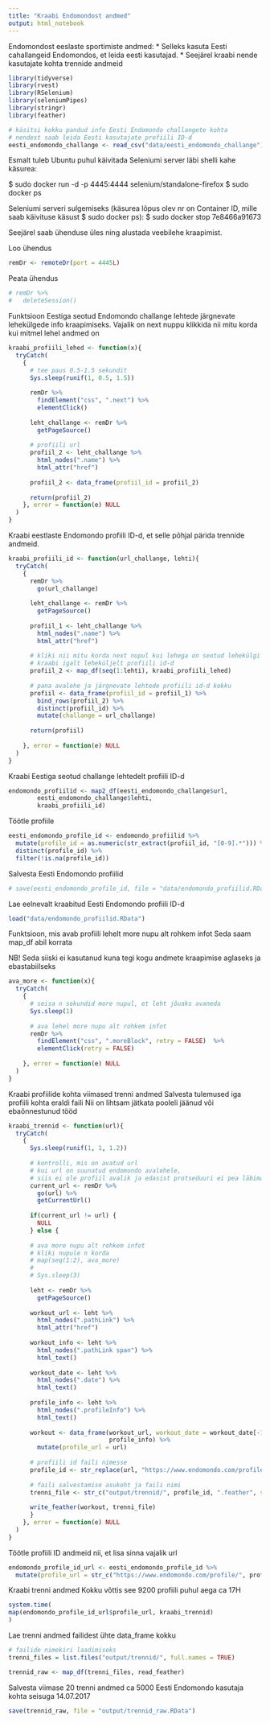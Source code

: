```yaml
---
title: "Kraabi Endomondost andmed"
output: html_notebook
---
```


Endomondost eeslaste sportimiste andmed:
  * Selleks kasuta Eesti cahallangeid Endomondos, et leida eesti kasutajad.
  * Seejärel kraabi nende kasutajate kohta trennide andmeid

```r
library(tidyverse)
library(rvest)
library(RSelenium)
library(seleniumPipes)
library(stringr)
library(feather)

# käsitsi kokku pandud info Eesti Endomondo challangete kohta
# nendest saab leida Eesti kasutajate profiili ID-d
eesti_endomondo_challange <- read_csv("data/eesti_endomondo_challange")
```

Esmalt tuleb Ubuntu puhul käivitada Seleniumi server läbi shelli kahe käsurea:

$ sudo docker run -d -p 4445:4444 selenium/standalone-firefox
$ sudo docker ps

Seleniumi serveri sulgemiseks (käsurea lõpus olev nr on Container ID, mille saab käivituse käsust $ sudo docker ps):
$ sudo docker stop 7e8466a91673

Seejärel saab ühenduse üles ning alustada veebilehe kraapimist.

Loo ühendus
```r
remDr <- remoteDr(port = 4445L)
```

Peata ühendus
```r
# remDr %>%
#   deleteSession()
```


Funktsioon Eestiga seotud Endomondo challange lehtede järgnevate lehekülgede info kraapimiseks.
Vajalik on next nuppu klikkida nii mitu korda kui mitmel lehel andmed on
```r
kraabi_profiili_lehed <- function(x){
  tryCatch(
    {
      # tee paus 0.5-1.5 sekundit
      Sys.sleep(runif(1, 0.5, 1.5))
      
      remDr %>%
        findElement("css", ".next") %>%
        elementClick()
      
      leht_challange <- remDr %>% 
        getPageSource()
      
      # profiili url
      profiil_2 <- leht_challange %>% 
        html_nodes(".name") %>% 
        html_attr("href")
      
      profiil_2 <- data_frame(profiil_id = profiil_2)
      
      return(profiil_2)
    }, error = function(e) NULL
  )
}

```


Kraabi eestlaste Endomondo profiili ID-d, et selle põhjal pärida trennide andmeid.
```r
kraabi_profiili_id <- function(url_challange, lehti){
  tryCatch(
    {
      remDr %>% 
        go(url_challange)
      
      leht_challange <- remDr %>%
        getPageSource()
      
      profiil_1 <- leht_challange %>% 
        html_nodes(".name") %>% 
        html_attr("href")
      
      # kliki nii mitu korda next nupul kui lehega on seotud lehekülgi
      # kraabi igalt leheküljelt profiili id-d
      profiil_2 <- map_df(seq(1:lehti), kraabi_profiili_lehed)
      
      # pana avalehe ja järgnevate lehtede profiili id-d kokku
      profiil <- data_frame(profiil_id = profiil_1) %>% 
        bind_rows(profiil_2) %>% 
        distinct(profiil_id) %>% 
        mutate(challange = url_challange)
      
      return(profiil)
      
    }, error = function(e) NULL
  )
}
```

Kraabi Eestiga seotud challange lehtedelt profiili ID-d
```r
endomondo_profiilid <- map2_df(eesti_endomondo_challange$url, 
        eesti_endomondo_challange$lehti, 
        kraabi_profiili_id)
```

Töötle profiile
```r
eesti_endomondo_profile_id <- endomondo_profiilid %>% 
  mutate(profile_id = as.numeric(str_extract(profiil_id, "[0-9].*"))) %>% 
  distinct(profile_id) %>% 
  filter(!is.na(profile_id))
```


Salvesta Eesti Endomondo profiilid
```r
# save(eesti_endomondo_profile_id, file = "data/endomondo_profiilid.RData")
```

Lae eelnevalt kraabitud Eesti Endomondo profiili ID-d
```r
load("data/endomondo_profiilid.RData")
```

Funktsioon, mis avab profiili lehelt more nupu alt rohkem infot
Seda saam map_df abil korrata

NB! Seda siiski ei kasutanud kuna tegi kogu andmete kraapimise aglaseks ja ebastabiilseks
```r
ava_more <- function(x){
  tryCatch(
    {
      # seisa n sekundid more nupul, et leht jõuaks avaneda  
      Sys.sleep(1)
      
      # ava lehel more nupu alt rohkem infot    
      remDr %>%
        findElement("css", ".moreBlock", retry = FALSE)  %>% 
        elementClick(retry = FALSE)
      
    }, error = function(e) NULL
  )
}
```

Kraabi profiilide kohta viimased trenni andmed
Salvesta tulemused iga profiili kohta eraldi faili
Nii on lihtsam jätkata pooleli jäänud või ebaõnnestunud tööd
```r
kraabi_trennid <- function(url){
  tryCatch(
    {
      Sys.sleep(runif(1, 1, 1.2))
      
      # kontrolli, mis on avatud url
      # kui url on suunatud endomondo avalehele, 
      # siis ei ole profiil avalik ja edasist protseduuri ei pea läbima
      current_url <- remDr %>% 
        go(url) %>% 
        getCurrentUrl()
      
      if(current_url != url) {
        NULL
      } else {
      
      # ava more nupu alt rohkem infot
      # kliki nupule n korda
      # map(seq(1:2), ava_more)  
      # 
      # Sys.sleep(3)
        
      leht <- remDr %>%
        getPageSource()
             
      workout_url <- leht %>%
        html_nodes(".pathLink") %>% 
        html_attr("href")
      
      workout_info <- leht %>% 
        html_nodes(".pathLink span") %>% 
        html_text()
      
      workout_date <- leht %>% 
        html_nodes(".date") %>% 
        html_text()
      
      profile_info <- leht %>% 
        html_nodes(".profileInfo") %>% 
        html_text()
      
      workout <- data_frame(workout_url, workout_date = workout_date[-1], workout_info,
                            profile_info) %>% 
        mutate(profile_url = url)
      
      # profiili id faili nimesse
      profile_id <- str_replace(url, "https://www.endomondo.com/profile/", "")
      
      # faili salvestamise asukoht ja faili nimi
      trenni_file <- str_c("output/trennid/", profile_id, ".feather", sep = "")
      
      write_feather(workout, trenni_file)
      }
    }, error = function(e) NULL
  )
}
```

Töötle profiili ID andmeid nii, et lisa sinna vajalik url
```r
endomondo_profile_id_url <- eesti_endomondo_profile_id %>% 
  mutate(profile_url = str_c("https://www.endomondo.com/profile/", profile_id))
```

Kraabi trenni andmed
Kokku võttis see 9200 profiili puhul aega ca 17H
```r
system.time(
map(endomondo_profile_id_url$profile_url, kraabi_trennid)
)

```


Lae trenni andmed failidest ühte data_frame kokku
```r
# failide nimekiri laadimiseks
trenni_files = list.files("output/trennid/", full.names = TRUE)

trennid_raw <- map_df(trenni_files, read_feather)
```

Salvesta viimase 20 trenni andmed ca 5000 Eesti Endomondo kasutaja kohta seisuga 14.07.2017
```r
save(trennid_raw, file = "output/trennid_raw.RData")
```